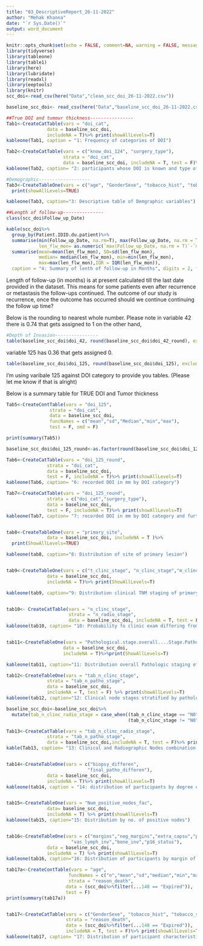 ```yaml
---
title: "03_DescriptiveReport_26-11-2022"
author: "Mehak Khanna"
date: "`r Sys.Date()`"
output: word_document
---
```


```r
knitr::opts_chunk$set(echo = FALSE, comment=NA, warning = FALSE, message=FALSE)
library(tidyverse)
library(tableone)
library(table1)
library(here)
library(lubridate)
library(readxl)
library(eeptools)
library(knitr)
scc_doi<-read_csv(here("Data","clean_scc_doi_26-11-2022.csv"))

baseline_scc_doi<- read_csv(here("Data","baseline_scc_doi_26-11-2022.csv"))

```


```r
##True DOI and tumour thickness----------------
Tab1<-CreateCatTable(vars = "doi_cat",
               data = baseline_scc_doi,
               includeNA = T)%>% print(showAllLevels=T)
kableone(Tab1, caption = "1: Frequency of categories of DOI")

Tab2<-CreateCatTable(vars = c("know_doi_124", "surgery_type"),
                     strata = "doi_cat",
                     data = baseline_scc_doi, includeNA = T, test = F)%>% print(showAllLevels=T)
kableone(Tab2, caption= "2: participants whose DOI is known and type of surgey VS the category of DOI recorded for them")

#Demographic-------------------
Tab3<-CreateTableOne(vars = c("age", "GenderSexe", "tobacco_hist", "tobacco_stat_diag", "alc_hist", "alc_stat_diag"),data = baseline_scc_doi, includeNA = T)%>%
  print(showAllLevels=TRUE)

kableone(Tab3, caption="3: Descriptive table of Demgraphic variables")

##Length of follow-up---------------
class(scc_doi$Follow_up_Date)

kable(scc_doi%>%
  group_by(Patient.IDID.du.patient)%>%
  summarise(min(Follow_up_Date, na.rm=T), max(Follow_up_Date, na.rm = T),
            len_flw_mon= as.numeric(`max(Follow_up_Date, na.rm = T)`-`min(Follow_up_Date, na.rm = T)`)/(365.25/12))%>%
  summarise(mean=mean(len_flw_mon), SD=sd(len_flw_mon), 
            median= median(len_flw_mon), min=min(len_flw_mon),
            max=max(len_flw_mon),IQR = IQR(len_flw_mon)), 
  caption = "4: Summary of lenth of follow-up in Months", digits = 2, format = "simple") 

```


Length of follow-up (in months) is at present calculated till the last date provided in the dataset. This means for some patients even after recurrence or metastasis the follow-ups continued. 
The outcome of our study is recurrence, once the outcome has occurred should we continue continuing the follow up time?


Below is the rounding to nearest whole number.
Please note in variable 42 there is 0.74 that gets assigned to 1 on the other hand,

```r
#Depth of Invasion----------------
table(baseline_scc_doi$doi_42, round(baseline_scc_doi$doi_42_round), exclude = NULL)
```

variable 125 has 0.36 that gets assigned 0. 
```r
table(baseline_scc_doi$doi_125, round(baseline_scc_doi$doi_125), exclude = NULL)
```
I'm using varibale 125 against DOI category to provide you tables. (Please let me know if that is alright)


Below is a summary table for TRUE DOI and Tumor thickness
```r
Tab5<-CreateContTable(vars = "doi_125",
                strata = "doi_cat",
                data = baseline_scc_doi,
                funcNames = c("mean","sd","Median","min","max"),
                test = F, smd = F)

print(summary(Tab5))

```

```r
baseline_scc_doi$doi_125_round<-as.factor(round(baseline_scc_doi$doi_125))

Tab6<-CreateCatTable(vars = "doi_125_round",
               strata = "doi_cat",
               data = baseline_scc_doi,
               test = F, includeNA = T)%>% print(showAllLevels=T)
kableone(Tab6, caption= "6: recorded DOI in mm by DOI category")

Tab7<-CreateCatTable(vars = "doi_125_round",
               strata = c("doi_cat","surgery_type"),
               data = baseline_scc_doi,
               test = F, includeNA = T)%>% print(showAllLevels=T)
kableone(Tab7, caption= "7: recorded DOI in mm by DOI category and further separated by type of Surgery")


tab8<-CreateTableOne(vars = "primary_site",
               data = baseline_scc_doi, includeNA = T )%>%
  print(ShowAllLevels=TRUE)

kableone(tab8, caption="8: Distribution of site of primary lesion")


tab9<-CreateTableOne(vars = c("t_clinc_stage", "n_clinc_stage","m_clinc_stage"),
               data = baseline_scc_doi,
               includeNA = T)%>% print(ShowAllLevels=T)

kableone(tab9, caption="9: Distribution clinical TNM staging of primary lesion")


tab10<- CreateCatTable(vars = "n_clinc_stage",
                       strata = "n_radio_stage",
                       data = baseline_scc_doi, includeNA = T, test = F)%>% print(showAllLevels=T)
kableone(tab10, caption= "10: Probability fo clinic exam differing from radiographic results")


tab11<-CreateTableOne(vars = "Pathological.stage.overall....Stage.Pathologique.Global",
                     data = baseline_scc_doi,
                     includeNA = T)%>%print(ShowAllLevels=T)

kableone(tab11, caption="11: Distribution overall Pathologic staging of tumor")
```

```r
tab12<-CreateTableOne(vars = "tab_n_clinc_stage",
               strata = "tab_n_patho_stage",
               data = baseline_scc_doi,
               includeNA = T, test = F) %>% print(showAllLevels=T)
kableone(tab12, caption="12: Clinical node stages stratified by pathological node stage " )

baseline_scc_doi<-baseline_scc_doi%>%
  mutate(tab_n_clinc_radio_stage = case_when((tab_n_clinc_stage == "N0" & tab_n_radio_stage == "N0")~ "N0_clinc_radio",
                                             (tab_n_clinc_stage != "N0" | tab_n_radio_stage != "N0") ~ "All not N0_clinc_radio"))

Tab13<-CreateCatTable(vars = "tab_n_clinc_radio_stage",
               strata = "tab_n_patho_stage",
               data = baseline_scc_doi,includeNA = T, test = F)%>% print(showAllLevels=T)
kable(Tab13, caption= "13: Clinical and Radiographic Nodes combination againist Pathologic Node")


tab14<-CreateTableOne(vars = c("biopsy_differen",
                              "final_patho_differen"),
               data = baseline_scc_doi,
               includeNA = T)%>% print(showAllLevels=T)
kableone(tab14, caption = "14: distribution of participants by degree of differentiation")


tab15<-CreateTableOne(vars = "Num_positive_nodes_fac",
               data= baseline_scc_doi,
               includeNA = T) %>% print(showAllLevels=T)
kableone(tab15, caption="15: Distribution by no. of positive nodes")


tab16<-CreateTableOne(vars = c("margins","neg_margins","extra_capsu","peri_neu_inva",
                        "vas_lymph_inv","bone_inv","p16_status"),
               data = baseline_scc_doi,
               includeNA = T) %>% print(showAllLevels=T)
kableone(tab16, caption="16: Distribution of participants by margin of tumor, perinural invasion and etc")
```

```r

tab17a<-CreateContTable(vars = "age",
                       funcNames = c("n","mean","sd","median","min","max"),
                       strata = "reason_death",
                      data = (scc_doi%>%filter(...148 == "Expired")),
                      test = F)
print(summary(tab17a))


tab17<-CreateCatTable(vars = c("GenderSexe", "tobacco_hist", "tobacco_stat_diag", "alc_hist, alc_stat_diag","t_clinc_stage","n_clinc_stage", "t_patho_stage","n_patho_stage", "Pathological.stage.overall....Stage.Pathologique.Global","surgery_type","Num_positive_nodes_fac","Pathological.stage.overall....Stage.Pathologique.Global","Was.there.Chemotherapy...Une.Chimiotherapie.a.t.elle.administree.."),
                      strata = "reason_death",
                      data = (scc_doi%>%filter(...148 == "Expired")),
                      includeNA = T, test = F)%>% print(showAllLevels=T)
kableone(tab17, caption= "17: Distribution of participant characteristics by reason of death for those who expired")

```

